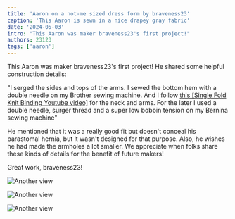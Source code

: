 ```yaml
---
title: 'Aaron on a not-me sized dress form by braveness23'
caption: 'This Aaron is sewn in a nice drapey gray fabric'
date: '2024-05-03'
intro: "This Aaron was maker braveness23's first project!"
authors: 23123
tags: ['aaron']
---
```


<!-- truncate -->

This Aaron was maker braveness23's first project! He shared some helpful construction details:

"I serged the sides and tops of the arms. I sewed the bottom hem with a double needle on my Brother sewing machine. And I follow [this [Single Fold Knit Binding Youtube video]](https://youtu.be/DIxlWrmNayY) for the neck and arms. For the later I used a double needle, surger thread and a super low bobbin tension on my Bernina sewing machine"

He mentioned that it was a really good fit but doesn't conceal his parastomal hernia, but it wasn't designed for that purpose. Also, he wishes he had made the armholes a lot smaller. We appreciate when folks share these kinds of details for the benefit of future makers!

Great work, braveness23!

![Another view](https://imagedelivery.net/ouSuR9yY1bHt-fuAokSA5Q/showcase-aaron-on-a-not-me-sized-dress-form-by-braveness23-1/public 'Another view')

![Another view](https://imagedelivery.net/ouSuR9yY1bHt-fuAokSA5Q/showcase-aaron-on-a-not-me-sized-dress-form-by-braveness23-2/public 'Another view')

![Another view](https://imagedelivery.net/ouSuR9yY1bHt-fuAokSA5Q/showcase-aaron-on-a-not-me-sized-dress-form-by-braveness23-3/public 'Another view')
